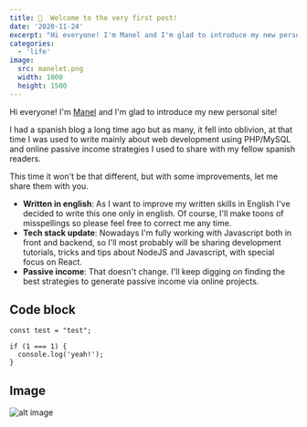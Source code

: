 ```yaml
---
title: 🚀  Welcome to the very first post!
date: '2020-11-24'
excerpt: "Hi everyone! I'm Manel and I'm glad to introduce my new personal site! If you are interested frontend, marketing and passive income strategies you're definetely in the right place."
categories:
  - 'life'
image:
  src: manelet.png
  width: 1000
  height: 1500
---
```


Hi everyone! I'm [Manel](https://manelet.dev) and I'm glad to introduce my new personal site!

I had a spanish blog a long time ago but as many, it fell into oblivion, at that time I was used to write mainly about web development using PHP/MySQL and online passive income strategies I used to share with my fellow spanish readers.

This time it won't be that different, but with some improvements, let me share them with you.

- **Written in english**: As I want to improve my written skills in English I've decided to write this one only in english. Of course, I'll make toons of misspellings so please feel free to correct me any time.
- **Tech stack update**: Nowadays I'm fully working with Javascript both in front and backend, so I'll most probably will be sharing development tutorials, tricks and tips about NodeJS and Javascript, with special focus on React.
- **Passive income**: That doesn't change. I'll keep digging on finding the best strategies to generate passive income via online projects.

## Code block

```
const test = "test";

if (1 === 1) {
  console.log('yeah!');
}
```

## Image

![alt image](/image.jpeg)
